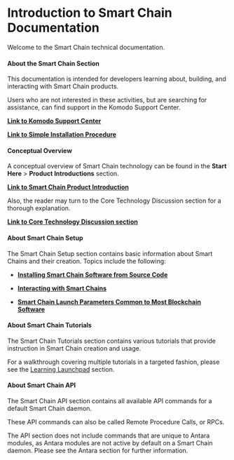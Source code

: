 
# Introduction to Smart Chain Documentation

Welcome to the Smart Chain technical documentation.

#### About the Smart Chain Section

This documentation is intended for developers learning about, building, and interacting with Smart Chain products.

Users who are not interested in these activities, but are searching for assistance, can find support in the Komodo Support Center.

[<b>Link to Komodo Support Center</b>](https://support.komodoplatform.com/support/home)

[<b>Link to Simple Installation Procedure</b>](/start-here/about-komodo-platform/simple-installations#simple-installations)

#### Conceptual Overview

A conceptual overview of Smart Chain technology can be found in the <b>Start Here</b> > <b>Product Introductions</b> section.

[<b>Link to Smart Chain Product Introduction</b>](/start-here/about-komodo-platform/product-introductions#smart-chains-antara)

Also, the reader may turn to the Core Technology Discussion section for a thorough explanation.

[<b>Link to Core Technology Discussion section</b>](/start-here/core-technology-discussions/introduction)

#### About Smart Chain Setup

The Smart Chain Setup section contains basic information about Smart Chains and their creation. Topics include the following:

- [<b>Installing Smart Chain Software from Source Code</b>](/smart-chains/setup/installing-from-source#installing-smart-chain-software-from-source-code)
- [<b>Interacting with Smart Chains</b>](/smart-chains/setup/interacting-with-smart-chains)

- [<b>Smart Chain Launch Parameters Common to Most Blockchain Software</b>](/smart-chains/setup/common-runtime-parameters)

#### About Smart Chain Tutorials

The Smart Chain Tutorials section contains various tutorials that provide instruction in Smart Chain creation and usage.

For a walkthrough covering multiple tutorials in a targeted fashion, please see the [Learning Launchpad](/start-here/learning-launchpad/learning-path-outline) section.

#### About Smart Chain API

The Smart Chain API section contains all available API commands for a default Smart Chain daemon.

These API commands can also be called Remote Procedure Calls, or RPCs.

The API section does not include commands that are unique to Antara modules, as Antara modules are not active by default on a Smart Chain daemon. Please see the Antara section for further information.
